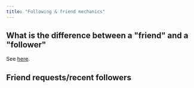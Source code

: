 ```yaml
---
title: "Following & friend mechanics"
---
```


<Snippet file="wip.mdx" />

## What is the difference between a "friend" and a "follower"

See [here](/identity/concepts/friend-vs-follower).

## Friend requests/recent followers
